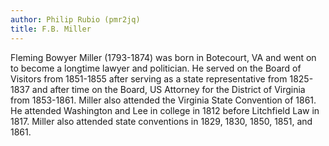 ```yaml
---
author: Philip Rubio (pmr2jq)
title: F.B. Miller
---
```

Fleming Bowyer Miller (1793-1874) was born in Botecourt, VA and went on to become a longtime lawyer and politician. He served on the Board of Visitors from 1851-1855 after serving as a state representative from 1825-1837 and after time on the Board, US Attorney for the District of Virginia from 1853-1861. Miller also attended the Virginia State Convention of 1861. He attended Washington and Lee in college in 1812 before Litchfield Law in 1817. Miller also attended state conventions in 1829, 1830, 1850, 1851, and 1861.